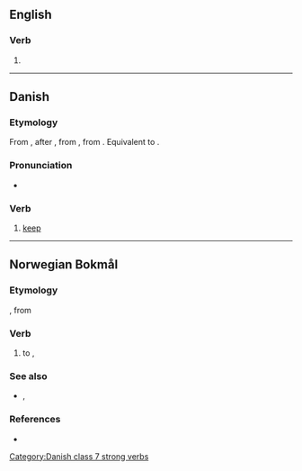 ==English==

===Verb===
{{head|en|verb}}

# {{obsolete spelling of|behold|lang=en}}

----

==Danish==

===Etymology===
From {{prefix|be|holde|gloss2=to hold|lang=da}}, after {{etyl|gml|da}} {{m|gml|beholden}}, from {{der|da|osx|bihaldan}}, from {{der|da|gem-pro|*bihaldaną||to hold with, keep}}. Equivalent to {{prefix|be|holde|lang=da}}.

===Pronunciation===
* {{IPA|[b̥eˈhʌlˀə]|lang=da}}

===Verb===
{{da-verb|behold|beholde|beholder|beholdt|har|beholdt}}

# [[keep]]

[[Category:Danish class 7 strong verbs]]

----

==Norwegian Bokmål==

===Etymology===
{{prefix|nb|be|holde}}, from {{der|nb|gml|beholden}}

===Verb===
{{head|nb|verb|imperative|behold|present tense|beholder|passive|beholdes|simple past and past participle|beholdt|present participle|beholdende}}

# to {{l|en|keep}}, {{l|en|retain}}

===See also===
* {{l|nn|behalda}}, {{l-nn|behalde}}

===References===
* {{R:The Bokmål Dictionary}}